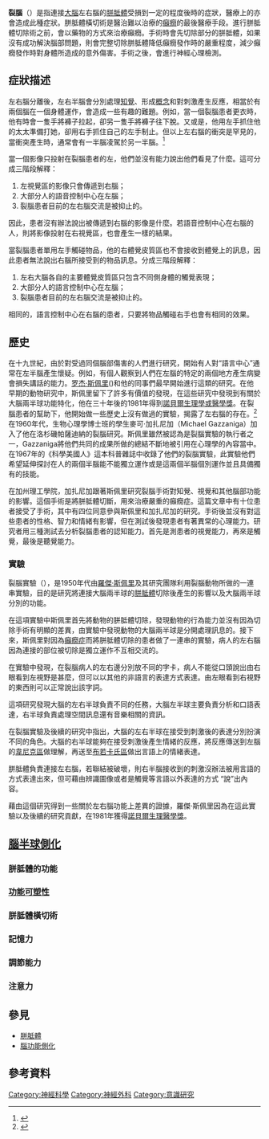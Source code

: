 {{Expand English | Split-brain | time = 2016-6-28}}
'''裂腦'''（{{lang-en|'''Split-brain'''}}）是指連接[[大腦|大腦]]左右腦的[[胼胝體|胼胝體]]受損到一定的程度後時的症狀，醫療上的{{link-en|胼胝體橫切術|Corpus callosotomy}}亦會造成此種症狀。胼胝體橫切術是醫治難以治療的[[癲癇|癲癇]]的最後醫療手段。進行胼胝體切除術之前，會以藥物的方式來治療癲癇。手術時會先切除部分的胼胝體，如果沒有成功解決腦部問題，則會完整切除胼胝體降低癲癇發作時的嚴重程度，減少癲癇發作時對身體所造成的意外傷害。手術之後，會進行神經心理檢測。

== 症狀描述 ==
左右腦分離後，左右半腦會分別處理[[知覺|知覺]]、形成[[概念|概念]]和對刺激產生反應，相當於有兩個腦在一個身體運作，會造成一些有趣的難題。例如，當一個裂腦患者更衣時，他有時會一隻手將褲子拉起，卻另一隻手將褲子往下脫。又或是，他用左手抓住他的太太準備打她，卻用右手抓住自己的左手制止。但以上左右腦的衝突是罕見的，當衝突產生時，通常會有一半腦凌駕於另一半腦。<ref>{{Cite book|title = Introduction to Psychology Gateways to Mind and Behavior|publisher = |year = |isbn = 9781111833633|location = |pages = 65}}</ref>

當一個影像只投射在裂腦患者的左{{link-en|視覺區|Visual field}}，他們並沒有能力說出他們看見了什麼。這可分成三階段解釋：
# 左視覺區的影像只會傳遞到右腦；
# 大部分人的語音控制中心在左腦；
# 裂腦患者目前的左右腦交流是被抑止的。
因此，患者沒有辦法說出被傳遞到右腦的影像是什麼。若語音控制中心在右腦的人，則將影像投射在右視覺區，也會產生一樣的結果。

當裂腦患者單用左手觸碰物品，他的右體覺皮質區也不會接收到體覺上的訊息，因此患者無法說出右腦所接受到的物品訊息。分成三階段解釋：
# 左右大腦各自的主要體覺皮質區只包含不同側身體的觸覺表現；
# 大部分人的語言控制中心在左腦；
# 裂腦患者目前的左右腦交流是被抑止的。
相同的，語言控制中心在右腦的患者，只要將物品觸碰右手也會有相同的效果。

==歷史==

在十九世紀，由於對受過同個腦部傷害的人們進行研究，開始有人對“語言中心”通常在左半腦產生懷疑。例如，有個人觀察到人們在左腦的特定的兩個地方產生病變會損失講話的能力。[[罗杰·斯佩里|罗杰·斯佩里]]({{lang-en|Roger Wolcott Sperry}})和他的同事們最早開始進行這類的研究。在他早期的動物研究中，斯佩里留下了許多有價值的發現，在這些研究中發現到有關於大腦兩半球功能特化，他在三十年後的1981年得到[[諾貝爾生理學或醫學獎|諾貝爾生理學或醫學獎]]。在裂腦患者的幫助下，他開始做一些歷史上沒有做過的實驗，揭露了左右腦的存在。<ref>{{cite web|title=The Split Brain Experiments|url=http://www.nobelprize.org/educational/medicine/split-brain/background.html|publisher=Nobel Media|accessdate=27 April 2014|archive-date=2016-06-22|archive-url=https://web.archive.org/web/20160622163155/http://www.nobelprize.org/educational/medicine/split-brain/background.html|dead-url=no}}</ref>在1960年代，生物心理學博士班的學生麥可·加扎尼加（Michael Gazzaniga）加入了他在洛杉磯帕薩迪納的裂腦研究。斯佩里雖然被認為是裂腦實驗的執行者之一，Gazzaniga將他們共同的成果所做的總結不斷地被引用在心理學的內容當中。在1967年的《科學美國人》這本科普雜誌中收錄了他們的裂腦實驗，此實驗他們希望延伸探討在人的兩個半腦能不能獨立運作或是這兩個半腦個別運作並且具備獨有的技能。

在加州理工學院，加扎尼加跟著斯佩里研究裂腦手術對知覺、視覺和其他腦部功能的影響。這個手術是將胼胝體切斷，用來治療嚴重的癲癇症。這篇文章中有十位患者接受了手術，其中有四位同意參與斯佩里和加扎尼加的研究。手術後並沒有對這些患者的性格、智力和情緒有影響，但在測試後發現患者有著異常的心理能力。研究者用三種測試去分析裂腦患者的認知能力。首先是測患者的視覺能力，再來是觸覺，最後是聽覺能力。

=== 實驗 ===
裂腦實驗（{{lang-en|The split brain experiment}}），是1950年代由[[羅傑·斯佩里|羅傑·斯佩里]]及其研究團隊利用裂腦動物所做的一連串實驗，目的是研究將連接大腦兩半球的[[胼胝體|胼胝體]]切除後產生的影響以及大腦兩半球分別的功能。

在這項實驗中斯佩里首先將動物的胼胝體切除，發現動物的行為能力並沒有因為切除手術有明顯的差異，由實驗中發現動物的大腦兩半球是分開處理訊息的。接下來，斯佩里對因為[[癲癇症|癲癇症]]而將胼胝體切除的患者做了一連串的實驗，病人的左右腦因為連接的部位被切除是獨立運作不互相交流的。

在實驗中發現，在裂腦病人的左右邊分別放不同的字卡，病人不能從口頭說出由右眼看到左視野是甚麼，但可以以其他的非語言的表達方式表達。由左眼看到右視野的東西則可以正常說出該字詞。

這項研究發現大腦的左右半球負責不同的任務，大腦左半球主要負責分析和口語表達，右半球負責處理空間訊息還有音樂相關的資訊。

在裂腦實驗及後續的研究中指出，大腦的左右半球在接受到刺激後的表達分別扮演不同的角色。大腦的右半球能夠在接受刺激後產生情緒的反應，將反應傳送到左腦的[[韋尼克區|韋尼克區]]做理解，再送至[[布若卡氏區|布若卡氏區]]做出言語上的情緒表達。

胼胝體負責連接左右腦，若聯結被破壞，則右半腦接收到的刺激沒辦法被用言語的方式表達出來，但可藉由辨識圖像或者是觸覺等言語以外表達的方式 “說”出內容。

藉由這個研究得到一些關於左右腦功能上差異的證據，羅傑·斯佩里因為在這此實驗以及後續的研究貢獻，在1981年獲得[[諾貝爾生理醫學獎|諾貝爾生理醫學獎]]。

== [[腦功能側化|腦半球側化]] ==
=== 胼胝體的功能 ===
=== [[神經可塑性|功能可塑性]] ===
=== 胼胝體橫切術 ===
=== 記憶力 ===
=== 調節能力 ===
=== 注意力 ===
 	
== 參見 ==
* [[胼胝體|胼胝體]]
* [[腦功能側化|腦功能側化]]

== 參考資料 ==
{{Reflist}}

{{authority control}}
[[Category:神經科學|Category:神經科學]]
[[Category:神經外科|Category:神經外科]]
[[Category:意識研究|Category:意識研究]]
